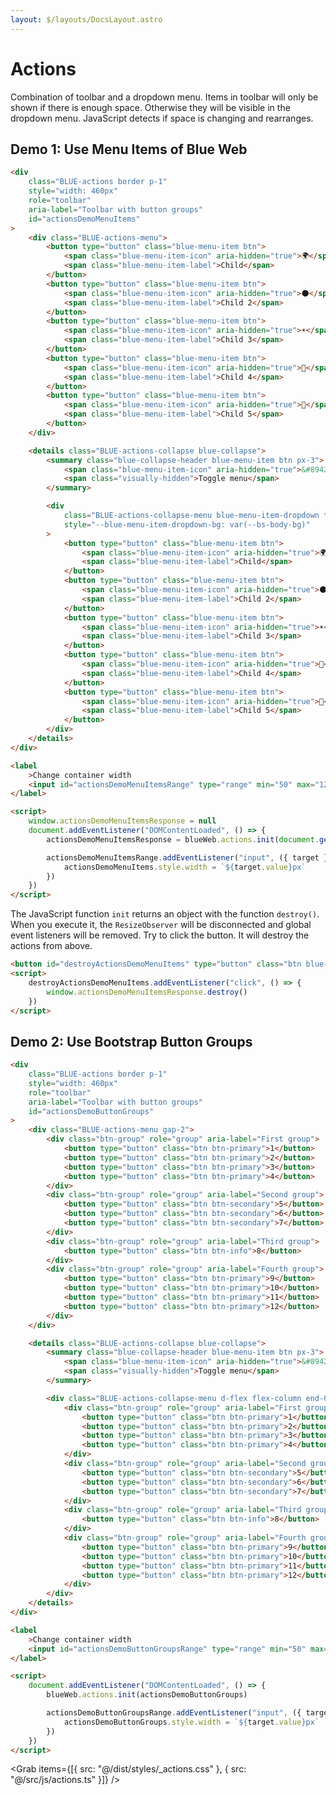 ```yaml
---
layout: $/layouts/DocsLayout.astro
---
```



# Actions

Combination of toolbar and a dropdown menu. Items in toolbar will only be shown if there is enough space.
Otherwise they will be visible in the dropdown menu. JavaScript detects if space is changing and rearranges.

## Demo 1: Use Menu Items of Blue Web

```html use:RenderBlock
<div
    class="BLUE-actions border p-1"
    style="width: 460px"
    role="toolbar"
    aria-label="Toolbar with button groups"
    id="actionsDemoMenuItems"
>
    <div class="BLUE-actions-menu">
        <button type="button" class="blue-menu-item btn">
            <span class="blue-menu-item-icon" aria-hidden="true">🌍</span>
            <span class="blue-menu-item-label">Child</span>
        </button>
        <button type="button" class="blue-menu-item btn">
            <span class="blue-menu-item-icon" aria-hidden="true">🌑</span>
            <span class="blue-menu-item-label">Child 2</span>
        </button>
        <button type="button" class="blue-menu-item btn">
            <span class="blue-menu-item-icon" aria-hidden="true">☀️</span>
            <span class="blue-menu-item-label">Child 3</span>
        </button>
        <button type="button" class="blue-menu-item btn">
            <span class="blue-menu-item-icon" aria-hidden="true">🚀</span>
            <span class="blue-menu-item-label">Child 4</span>
        </button>
        <button type="button" class="blue-menu-item btn">
            <span class="blue-menu-item-icon" aria-hidden="true">🌌</span>
            <span class="blue-menu-item-label">Child 5</span>
        </button>
    </div>

    <details class="BLUE-actions-collapse blue-collapse">
        <summary class="blue-collapse-header blue-menu-item btn px-3">
            <span class="blue-menu-item-icon" aria-hidden="true">&#8942;</span>
            <span class="visually-hidden">Toggle menu</span>
        </summary>

        <div
            class="BLUE-actions-collapse-menu blue-menu-item-dropdown text-body end-0"
            style="--blue-menu-item-dropdown-bg: var(--bs-body-bg)"
        >
            <button type="button" class="blue-menu-item btn">
                <span class="blue-menu-item-icon" aria-hidden="true">🌍</span>
                <span class="blue-menu-item-label">Child</span>
            </button>
            <button type="button" class="blue-menu-item btn">
                <span class="blue-menu-item-icon" aria-hidden="true">🌑</span>
                <span class="blue-menu-item-label">Child 2</span>
            </button>
            <button type="button" class="blue-menu-item btn">
                <span class="blue-menu-item-icon" aria-hidden="true">☀️</span>
                <span class="blue-menu-item-label">Child 3</span>
            </button>
            <button type="button" class="blue-menu-item btn">
                <span class="blue-menu-item-icon" aria-hidden="true">🚀</span>
                <span class="blue-menu-item-label">Child 4</span>
            </button>
            <button type="button" class="blue-menu-item btn">
                <span class="blue-menu-item-icon" aria-hidden="true">🌌</span>
                <span class="blue-menu-item-label">Child 5</span>
            </button>
        </div>
    </details>
</div>

<label
    >Change container width
    <input id="actionsDemoMenuItemsRange" type="range" min="50" max="1200" value="460" />
</label>

<script>
    window.actionsDemoMenuItemsResponse = null
    document.addEventListener("DOMContentLoaded", () => {
        actionsDemoMenuItemsResponse = blueWeb.actions.init(document.getElementById("actionsDemoMenuItems"))

        actionsDemoMenuItemsRange.addEventListener("input", ({ target }) => {
            actionsDemoMenuItems.style.width = `${target.value}px`
        })
    })
</script>
```

The JavaScript function `init` returns an object with the function `destroy()`. When you execute it, the `ResizeObserver` will be disconnected
and global event listeners will be removed. Try to click the button. It will destroy the actions from above.

```html use:RenderBlock
<button id="destroyActionsDemoMenuItems" type="button" class="btn blue-btn-soft-danger">Destroy</button>
<script>
    destroyActionsDemoMenuItems.addEventListener("click", () => {
        window.actionsDemoMenuItemsResponse.destroy()
    })
</script>
```

## Demo 2: Use Bootstrap Button Groups

```html use:RenderBlock
<div
    class="BLUE-actions border p-1"
    style="width: 460px"
    role="toolbar"
    aria-label="Toolbar with button groups"
    id="actionsDemoButtonGroups"
>
    <div class="BLUE-actions-menu gap-2">
        <div class="btn-group" role="group" aria-label="First group">
            <button type="button" class="btn btn-primary">1</button>
            <button type="button" class="btn btn-primary">2</button>
            <button type="button" class="btn btn-primary">3</button>
            <button type="button" class="btn btn-primary">4</button>
        </div>
        <div class="btn-group" role="group" aria-label="Second group">
            <button type="button" class="btn btn-secondary">5</button>
            <button type="button" class="btn btn-secondary">6</button>
            <button type="button" class="btn btn-secondary">7</button>
        </div>
        <div class="btn-group" role="group" aria-label="Third group">
            <button type="button" class="btn btn-info">8</button>
        </div>
        <div class="btn-group" role="group" aria-label="Fourth group">
            <button type="button" class="btn btn-primary">9</button>
            <button type="button" class="btn btn-primary">10</button>
            <button type="button" class="btn btn-primary">11</button>
            <button type="button" class="btn btn-primary">12</button>
        </div>
    </div>

    <details class="BLUE-actions-collapse blue-collapse">
        <summary class="blue-collapse-header blue-menu-item btn px-3">
            <span class="blue-menu-item-icon" aria-hidden="true">&#8942;</span>
            <span class="visually-hidden">Toggle menu</span>
        </summary>

        <div class="BLUE-actions-collapse-menu d-flex flex-column end-0">
            <div class="btn-group" role="group" aria-label="First group">
                <button type="button" class="btn btn-primary">1</button>
                <button type="button" class="btn btn-primary">2</button>
                <button type="button" class="btn btn-primary">3</button>
                <button type="button" class="btn btn-primary">4</button>
            </div>
            <div class="btn-group" role="group" aria-label="Second group">
                <button type="button" class="btn btn-secondary">5</button>
                <button type="button" class="btn btn-secondary">6</button>
                <button type="button" class="btn btn-secondary">7</button>
            </div>
            <div class="btn-group" role="group" aria-label="Third group">
                <button type="button" class="btn btn-info">8</button>
            </div>
            <div class="btn-group" role="group" aria-label="Fourth group">
                <button type="button" class="btn btn-primary">9</button>
                <button type="button" class="btn btn-primary">10</button>
                <button type="button" class="btn btn-primary">11</button>
                <button type="button" class="btn btn-primary">12</button>
            </div>
        </div>
    </details>
</div>

<label
    >Change container width
    <input id="actionsDemoButtonGroupsRange" type="range" min="50" max="1200" value="460" />
</label>

<script>
    document.addEventListener("DOMContentLoaded", () => {
        blueWeb.actions.init(actionsDemoButtonGroups)

        actionsDemoButtonGroupsRange.addEventListener("input", ({ target }) => {
            actionsDemoButtonGroups.style.width = `${target.value}px`
        })
    })
</script>
```

<Grab items={[{ src: "@/dist/styles/_actions.css" }, { src: "@/src/js/actions.ts" }]} />
